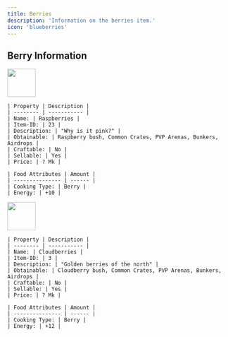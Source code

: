 ```yaml
---
title: Berries
description: 'Information on the berries item.'
icon: 'blueberries'
---
```


## Berry Information

<AccordionGroup>

<Accordion title="Raspberries">
  <Card>
    <img height="64" width="64" style={{ borderRadius: '0.5rem' }} src="https://i.imgur.com/re2MQGM.png" />
    
    | Property | Description |
    | -------- | ----------- |
    | Name: | Raspberries |
    | Item-ID: | 23 |
    | Description: | "Why is it pink?" |
    | Obtainable: | Raspberry bush, Common Crates, PVP Arenas, Bunkers, Airdrops |
    | Craftable: | No |
    | Sellable: | Yes |
    | Price: | ? Mk |

    | Food Attributes | Amount |
    | --------------- | ------ |
    | Cooking Type: | Berry |
    | Energy: | +10 |
  </Card>
</Accordion>

<Accordion title="Cloudberries">
  <Card>
    <img height="64" width="64" style={{ borderRadius: '0.5rem' }} src="https://i.imgur.com/XBKcdXZ.png" />
    
    | Property | Description |
    | -------- | ----------- |
    | Name: | Cloudberries |
    | Item-ID: | 3 |
    | Description: | "Golden berries of the north" |
    | Obtainable: | Cloudberry bush, Common Crates, PVP Arenas, Bunkers, Airdrops |
    | Craftable: | No |
    | Sellable: | Yes |
    | Price: | ? Mk |

    | Food Attributes | Amount |
    | --------------- | ------ |
    | Cooking Type: | Berry |
    | Energy: | +12 |
  </Card>
</Accordion>

</AccordionGroup>